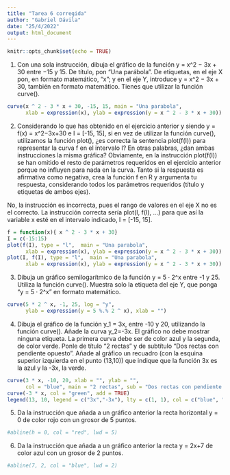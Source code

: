 ```yaml
---
title: "Tarea 6 corregida"
author: "Gabriel Dávila"
date: "25/4/2022"
output: html_document
---
```


```r
knitr::opts_chunk$set(echo = TRUE)
```

1. Con una sola instrucción, dibuja el gráfico de la función y = x^2 − 3x + 30 entre −15 y 15. De título, pon "Una parábola". De etiquetas, en el eje X pon, en formato matemático, "x"; y en el eje Y, introduce y = x^2 − 3x + 30, también en formato matemático. Tienes que utilizar la función curve().

```r
curve(x ^ 2 - 3 * x + 30, -15, 15, main = "Una parabola", 
      xlab = expression(x), ylab = expression(y = x ^ 2 - 3 * x + 30))
```

2. Considerando lo que has obtenido en el ejercicio anterior y siendo y = f(x) = x^2−3x+30 e I = [-15, 15], si en vez de utilizar la función curve(), utilizamos la función plot(), ¿es correcta la sentencia plot(f(I)) para representar la curva f en el intervalo I? En otras palabras, ¿dan ambas instrucciones la misma gráfica? Obviamente, en la instrucción plot(f(I)) se han omitido el resto de parámetros requeridos en el ejercicio anterior porque no influyen para nada en la curva. Tanto si la respuesta es afirmativa como negativa, crea la función f en R y argumenta tu respuesta, considerando todos los parámetros requeridos (título y etiquetas de ambos ejes).

No, la instrucción es incorrecta, pues el rango de valores en el eje X no es el correcto. La instrucción correcta sería plot(I, f(I), ...) para que así la variable x esté en el intervalo indicado, I = [-15, 15].

```r
f = function(x){ x ^ 2 - 3 * x + 30}
I = c(-15:15)
plot(f(I), type = "l",  main = "Una parabola", 
      xlab = expression(x), ylab = expression(y = x ^ 2 - 3 * x + 30)) # Incorrecta
plot(I, f(I), type = "l",  main = "Una parabola", 
      xlab = expression(x), ylab = expression(y = x ^ 2 - 3 * x + 30)) # Correcta
```

3. Dibuja un gráfico semilogarítmico de la función y = 5 · 2^x entre -1 y 25. Utiliza la función curve(). Muestra solo la etiqueta del eje Y, que ponga "y = 5 · 2^x" en formato matemático.

```r
curve(5 * 2 ^ x, -1, 25, log = "y", 
      ylab = expression(y = 5 %.% 2 ^ x), xlab = "") 
```

4. Dibuja el gráfico de la función y_1 = 3x, entre -10 y 20, utilizando la función curve(). Añade la curva y_2=-3x. El gráfico no debe mostrar ninguna etiqueta. La primera curva debe ser de color azul y la segunda, de color verde. Ponle de título "2 rectas" y de subtítulo "Dos rectas con pendiente opuesto". Añade al gráfico un recuadro (con la esquina superior izquierda en el punto (13,10)) que indique que la función 3x es la azul y la -3x, la verde.

```r
curve(3 * x, -10, 20, xlab = "", ylab = "",
      col = "blue", main = "2 rectas", sub = "Dos rectas con pendiente opuesto") 
curve(-3 * x, col = "green", add = TRUE) 
legend(13, 10, legend = c("3x","-3x"), lty = c(1, 1), col = c("blue", "green"))
```

5. Da la instrucción que añada a un gráfico anterior la recta horizontal y = 0 de color rojo con un grosor de 5 puntos.

```r
#abline(h = 0, col = "red", lwd = 5)
```

6. Da la instrucción que añada a un gráfico anterior la recta y = 2x+7 de color azul con un grosor de 2 puntos.

```r
#abline(7, 2, col = "blue", lwd = 2)
```

